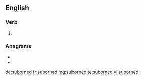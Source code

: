 ==English==

===Verb===
{{head|en|verb form}}

# {{en-past of|suborn}}

===Anagrams===
* {{l|en|bounders}}
* {{l|en|rebounds}}

[[de:suborned]]
[[fr:suborned]]
[[mg:suborned]]
[[te:suborned]]
[[vi:suborned]]